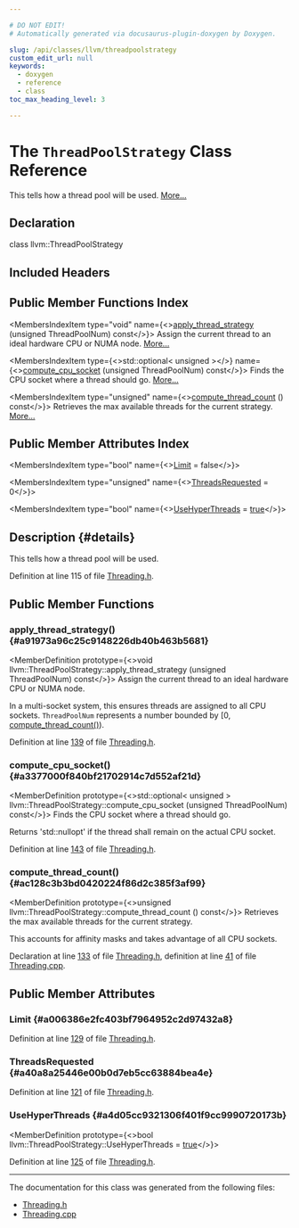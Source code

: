 ```yaml
---

# DO NOT EDIT!
# Automatically generated via docusaurus-plugin-doxygen by Doxygen.

slug: /api/classes/llvm/threadpoolstrategy
custom_edit_url: null
keywords:
  - doxygen
  - reference
  - class
toc_max_heading_level: 3

---
```





# The `ThreadPoolStrategy` Class Reference

<DoxygenPage pluginConfig={pluginConfig}>

This tells how a thread pool will be used. <a href="#details">More...</a>

## Declaration

<CodeBlock>class llvm::ThreadPoolStrategy</CodeBlock>

## Included Headers

<IncludesList>
<IncludesListItem
  filePath="llvm/Support/Threading.h"
  permalink="/docs/api/files/include/include/llvm/include/llvm/support/threading-h"
  isLocal="true" />
</IncludesList>

## Public Member Functions Index

<MembersIndex>

<MembersIndexItem
  type="void"
  name={<><a href="#a91973a96c25c9148226db40b463b5681">apply&#95;thread&#95;strategy</a> (unsigned ThreadPoolNum) const</>}>
Assign the current thread to an ideal hardware CPU or NUMA node. <a href="#a91973a96c25c9148226db40b463b5681">More...</a>
</MembersIndexItem>

<MembersIndexItem
  type={<>std::optional&lt; unsigned &gt;</>}
  name={<><a href="#a3377000f840bf21702914c7d552af21d">compute&#95;cpu&#95;socket</a> (unsigned ThreadPoolNum) const</>}>
Finds the CPU socket where a thread should go. <a href="#a3377000f840bf21702914c7d552af21d">More...</a>
</MembersIndexItem>

<MembersIndexItem
  type="unsigned"
  name={<><a href="#ac128c3b3bd0420224f86d2c385f3af99">compute&#95;thread&#95;count</a> () const</>}>
Retrieves the max available threads for the current strategy. <a href="#ac128c3b3bd0420224f86d2c385f3af99">More...</a>
</MembersIndexItem>

</MembersIndex>

## Public Member Attributes Index

<MembersIndex>

<MembersIndexItem
  type="bool"
  name={<><a href="#a006386e2fc403bf7964952c2d97432a8">Limit</a> = false</>}>
</MembersIndexItem>

<MembersIndexItem
  type="unsigned"
  name={<><a href="#a40a8a25446e00b0d7eb5cc63884bea4e">ThreadsRequested</a> = 0</>}>
</MembersIndexItem>

<MembersIndexItem
  type="bool"
  name={<><a href="#a4d05cc9321306f401f9cc9990720173b">UseHyperThreads</a> = <a href="/docs/api/files/lib/lib/analysis/basicaliasanalysis-cpp/#af6d5cafbdfc5313e65d990120021a3ec">true</a></>}>
</MembersIndexItem>

</MembersIndex>

## Description {#details}

This tells how a thread pool will be used.

Definition at line 115 of file <a href="/docs/api/files/include/include/llvm/include/llvm/support/threading-h">Threading.h</a>.

<SectionDefinition>

## Public Member Functions

### apply&#95;thread&#95;strategy() {#a91973a96c25c9148226db40b463b5681}

<MemberDefinition
  prototype={<>void llvm::ThreadPoolStrategy::apply&#95;thread&#95;strategy (unsigned ThreadPoolNum) const</>}>
Assign the current thread to an ideal hardware CPU or NUMA node.

In a multi-socket system, this ensures threads are assigned to all CPU sockets. <code>ThreadPoolNum</code> represents a number bounded by &#91;0, <a href="#ac128c3b3bd0420224f86d2c385f3af99">compute&#95;thread&#95;count()</a>).

Definition at line <a href="/docs/api/files/include/include/llvm/include/llvm/support/threading-h/#l00139">139</a> of file <a href="/docs/api/files/include/include/llvm/include/llvm/support/threading-h">Threading.h</a>.
</MemberDefinition>

### compute&#95;cpu&#95;socket() {#a3377000f840bf21702914c7d552af21d}

<MemberDefinition
  prototype={<>std::optional&lt; unsigned &gt; llvm::ThreadPoolStrategy::compute&#95;cpu&#95;socket (unsigned ThreadPoolNum) const</>}>
Finds the CPU socket where a thread should go.

Returns &#39;std::nullopt&#39; if the thread shall remain on the actual CPU socket.

Definition at line <a href="/docs/api/files/include/include/llvm/include/llvm/support/threading-h/#l00143">143</a> of file <a href="/docs/api/files/include/include/llvm/include/llvm/support/threading-h">Threading.h</a>.
</MemberDefinition>

### compute&#95;thread&#95;count() {#ac128c3b3bd0420224f86d2c385f3af99}

<MemberDefinition
  prototype={<>unsigned llvm::ThreadPoolStrategy::compute&#95;thread&#95;count () const</>}>
Retrieves the max available threads for the current strategy.

This accounts for affinity masks and takes advantage of all CPU sockets.

Declaration at line <a href="/docs/api/files/include/include/llvm/include/llvm/support/threading-h/#l00133">133</a> of file <a href="/docs/api/files/include/include/llvm/include/llvm/support/threading-h">Threading.h</a>, definition at line <a href="/docs/api/files/lib/lib/support/threading-cpp/#l00041">41</a> of file <a href="/docs/api/files/lib/lib/support/threading-cpp">Threading.cpp</a>.
</MemberDefinition>

</SectionDefinition>

<SectionDefinition>

## Public Member Attributes

### Limit {#a006386e2fc403bf7964952c2d97432a8}

<MemberDefinition
  prototype="bool llvm::ThreadPoolStrategy::Limit = false">

Definition at line <a href="/docs/api/files/include/include/llvm/include/llvm/support/threading-h/#l00129">129</a> of file <a href="/docs/api/files/include/include/llvm/include/llvm/support/threading-h">Threading.h</a>.
</MemberDefinition>

### ThreadsRequested {#a40a8a25446e00b0d7eb5cc63884bea4e}

<MemberDefinition
  prototype="unsigned llvm::ThreadPoolStrategy::ThreadsRequested = 0">

Definition at line <a href="/docs/api/files/include/include/llvm/include/llvm/support/threading-h/#l00121">121</a> of file <a href="/docs/api/files/include/include/llvm/include/llvm/support/threading-h">Threading.h</a>.
</MemberDefinition>

### UseHyperThreads {#a4d05cc9321306f401f9cc9990720173b}

<MemberDefinition
  prototype={<>bool llvm::ThreadPoolStrategy::UseHyperThreads = <a href="/docs/api/files/lib/lib/analysis/basicaliasanalysis-cpp/#af6d5cafbdfc5313e65d990120021a3ec">true</a></>}>

Definition at line <a href="/docs/api/files/include/include/llvm/include/llvm/support/threading-h/#l00125">125</a> of file <a href="/docs/api/files/include/include/llvm/include/llvm/support/threading-h">Threading.h</a>.
</MemberDefinition>

</SectionDefinition>

<hr/>

The documentation for this class was generated from the following files:

<ul>
<li><a href="/docs/api/files/include/include/llvm/include/llvm/support/threading-h">Threading.h</a></li>
<li><a href="/docs/api/files/lib/lib/support/threading-cpp">Threading.cpp</a></li>
</ul>

</DoxygenPage>
